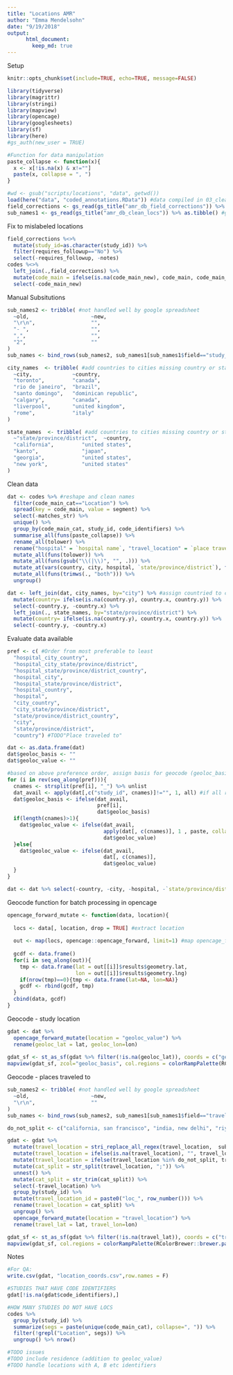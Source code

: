 ```yaml
---
title: "Locations AMR"
author: "Emma Mendelsohn"
date: "9/19/2018"
output:
      html_document:
        keep_md: true
---
```

Setup
```r
knitr::opts_chunk$set(include=TRUE, echo=TRUE, message=FALSE)

library(tidyverse)
library(magrittr)
library(stringi)
library(mapview)
library(opencage)
library(googlesheets)
library(sf)
library(here)
#gs_auth(new_user = TRUE)

#Function for data manipulation
paste_collapse <- function(x){
  x <- x[!is.na(x) & x!=""]
  paste(x, collapse = ", ")
}

#wd <- gsub("scripts/locations", "data", getwd())
load(here("data", "coded_annotations.RData")) #data compiled in 03_clean_segments.r
field_corrections <- gs_read(gs_title("amr_db_field_corrections")) %>% as.tibble() #google spreadsheet tracking field corrections
sub_names1 <- gs_read(gs_title("amr_db_clean_locs")) %>% as.tibble() #google spreadsheet with field cleanup
```
Fix to mislabeled locations 
```r
field_corrections %<>%
  mutate(study_id=as.character(study_id)) %>%
  filter(requires_followup=="No") %>%
  select(-requires_followup, -notes)
codes %<>%
  left_join(.,field_corrections) %>%
  mutate(code_main = ifelse(is.na(code_main_new), code_main, code_main_new)) %>%
  select(-code_main_new)
```
Manual Subsitutions
```r
sub_names2 <- tribble( #not handled well by google spreadsheet
  ~old,                    ~new,
  "\r\n",                  "",
  "- ",                    "",
  ",",                     "",
  "2",                     ""
)
sub_names <- bind_rows(sub_names2, sub_names1[sub_names1$field=="study_location",]) #combine with google doc

city_names  <- tribble( #add countries to cities missing country or state
  ~city,             ~country,
  "toronto",         "canada",
  "rio de janeiro",  "brazil",
  "santo domingo",   "dominican republic",
  "calgary",         "canada",
  "liverpool",       "united kingdom",
  "rome",            "italy"
)

state_names  <- tribble( #add countries to cities missing country or state
  ~"state/province/district",  ~country,
  "california",         "united states",
  "kanto",              "japan",
  "georgia",            "united states",
  "new york",           "united states"
)

```
Clean data
```r
dat <- codes %>% #reshape and clean names
  filter(code_main_cat=="Location") %>%
  spread(key = code_main, value = segment) %>%
  select(-matches_str) %>%
  unique() %>%
  group_by(code_main_cat, study_id, code_identifiers) %>%
  summarise_all(funs(paste_collapse)) %>%
  rename_all(tolower) %>%
  rename("hospital" = `hospital name`, "travel_location" = `place traveled to`) %>%
  mutate_all(funs(tolower)) %>%
  mutate_all(funs(gsub("\\(|\\)", "", .))) %>%
  mutate_at(vars(country, city, hospital, `state/province/district`), funs(stri_replace_all_regex(.,  sub_names$old, sub_names$new, vectorize_all = FALSE))) %>%
  mutate_all(funs(trimws(., "both"))) %>%
  ungroup() 

dat <- left_join(dat, city_names, by="city") %>% #assign countried to cities and states without countries
  mutate(country= ifelse(is.na(country.y), country.x, country.y)) %>%
  select(-country.y, -country.x) %>%
  left_join(., state_names, by="state/province/district") %>%
  mutate(country= ifelse(is.na(country.y), country.x, country.y)) %>%
  select(-country.y, -country.x) 

```
Evaluate data available
```r
pref <- c( #Order from most preferable to least
  "hospital_city_country",
  "hospital_city_state/province/district",
  "hospital_state/province/district_country",
  "hospital_city",
  "hospital_state/province/district",
  "hospital_country",
  "hospital",
  "city_country", 
  "city_state/province/district", 
  "state/province/district_country", 
  "city", 
  "state/province/district", 
  "country") #TODO"Place traveled to" 

dat <- as.data.frame(dat)
dat$geoloc_basis <- ""
dat$geoloc_value <- ""

#based on above preference order, assign basis for geocode (geoloc_basis) and extract location name (geoloc_value)
for (i in rev(seq_along(pref))){
  cnames <- strsplit(pref[i], "_") %>% unlist
  dat_avail <- apply(dat[,c("study_id", cnames)]!="", 1, all) #if all relevant columns have values
  dat$geoloc_basis <- ifelse(dat_avail, 
                             pref[i], 
                             dat$geoloc_basis)
  if(length(cnames)>1){
    dat$geoloc_value <- ifelse(dat_avail, 
                               apply(dat[, c(cnames)], 1 , paste, collapse = ", "),
                               dat$geoloc_value)
  }else{
    dat$geoloc_value <- ifelse(dat_avail, 
                               dat[, c(cnames)],
                               dat$geoloc_value)
  }
}

dat <- dat %>% select(-country, -city, -hospital, -`state/province/district`)
```

Geocode function for batch processing in opencage
```r
opencage_forward_mutate <- function(data, location){
  
  locs <- data[, location, drop = TRUE] #extract location
  
  out <- map(locs, opencage::opencage_forward, limit=1) #map opencage_forward function to locations
  
  gcdf <- data.frame() 
  for(i in seq_along(out)){
    tmp <- data.frame(lat = out[[i]]$results$geometry.lat,
                      lon = out[[i]]$results$geometry.lng)
    if(nrow(tmp)==0){tmp <- data.frame(lat=NA, lon=NA)}
    gcdf <- rbind(gcdf, tmp)
  }
  cbind(data, gcdf)
}
```
Geocode - study location
```r
gdat <- dat %>%
  opencage_forward_mutate(location = "geoloc_value") %>%
  rename(geoloc_lat = lat, geoloc_lon=lon)
  
gdat_sf <- st_as_sf(gdat %>% filter(!is.na(geoloc_lat)), coords = c("geoloc_lon", "geoloc_lat"), crs = 4326)
mapview(gdat_sf, zcol="geoloc_basis", col.regions = colorRampPalette(RColorBrewer::brewer.pal(9, "Set1")), alpha.regions=1)

```

Geocode - places traveled to
```r
sub_names2 <- tribble( #not handled well by google spreadsheet
  ~old,                    ~new,
  "\r\n",                  ""
)
sub_names <- bind_rows(sub_names2, sub_names1[sub_names1$field=="travel_location",]) #combine with google doc

do_not_split <- c("california, san francisco", "india, new delhi", "riyadh, saudi arabia", "new delhi, india", "mumbai, india", "karachi, pakistan", "cairo, egypt")

gdat <- gdat %>%
  mutate(travel_location = stri_replace_all_regex(travel_location,  sub_names$old, sub_names$new, vectorize_all = FALSE)) %>%
  mutate(travel_location = ifelse(is.na(travel_location), "", travel_location)) %>%
  mutate(travel_location = ifelse(travel_location %in% do_not_split, travel_location, gsub("\\,", "\\;", travel_location))) %>%
  mutate(cat_split = str_split(travel_location, ";")) %>%
  unnest() %>%
  mutate(cat_split = str_trim(cat_split)) %>%
  select(-travel_location) %>%
  group_by(study_id) %>%
  mutate(travel_location_id = paste0("loc_", row_number())) %>%
  rename(travel_location = cat_split) %>%
  ungroup() %>%
  opencage_forward_mutate(location = "travel_location") %>%
  rename(travel_lat = lat, travel_lon=lon)

gdat_sf <- st_as_sf(gdat %>% filter(!is.na(travel_lat)), coords = c("travel_lon", "travel_lat"), crs = 4326)
mapview(gdat_sf, col.regions = colorRampPalette(RColorBrewer::brewer.pal(9, "Set1")), alpha.regions=1)
```

Notes
```r
#For QA:
write.csv(gdat, "location_coords.csv",row.names = F)

#STUDIES THAT HAVE CODE IDENTIFIERS
gdat[!is.na(gdat$code_identifiers),]

#HOW MANY STUDIES DO NOT HAVE LOCS
codes %>% 
  group_by(study_id) %>% 
  summarize(segs = paste(unique(code_main_cat), collapse=", ")) %>%
  filter(!grepl("Location", segs)) %>%
  ungroup() %>% nrow()

#TODO issues
#TODO include residence (addition to geoloc_value)
#TODO handle locations with A, B etc identifiers

```
